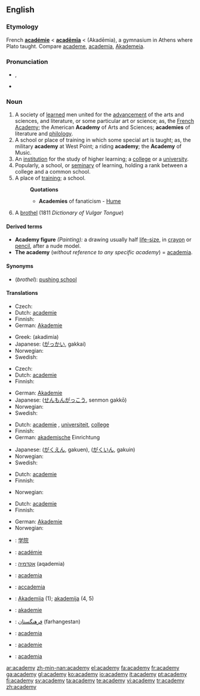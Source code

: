 ==English==

{{wikipedia}}

===Etymology===
French '''[[académie]]''' < {{L.}} '''[[academia|acadēmīa]]''' < {{AGr.}} '''{{polytonic|[[Ἀκαδήμια]]}}''' (Akadēmia), a gymnasium in Athens where Plato taught. Compare [[academe]], [[academia]], [[Akademeia]].

===Pronunciation===
*{{IPA|/əˈkædəmi/}}, {{SAMPA|/@"k{d@mi/}}
*{{audio|en-us-academy.ogg|Audio (US)}}

===Noun===
{{en-noun|academ|ies}}

# A society of [[learned]] men united for the [[advancement]] of the arts and sciences, and literature, or some particular art or science; as, the [[French Academy]]; the American '''Academy''' of Arts and Sciences; '''academies''' of literature and [[philology]].
# A school or place of training in which some special art is taught; as, the military '''academy''' at West Point; a riding '''academy'''; the '''Academy''' of Music.
# An [[institution]] for the study of higher learning; a [[college]] or a [[university]].
# Popularly, a school, or [[seminary]] of learning, holding a rank between a college and a common school.
# A place of [[training]]; a school.
#:'''Quotations'''
#:*'''Academies''' of fanaticism - [[Hume]]
# {{1811}} A [[brothel]] (1811 ''Dictionary of Vulgar Tongue'') <!-- Does this deserve to be mentioned at all or is it just a curiosity? -->

====Derived terms====
*'''Academy figure''' ''(Painting):'' a drawing usually half [[life-size]], in [[crayon]] or [[pencil]], after a nude model.
*'''The academy''' (''without reference to any specific academy'') = [[academia]].

====Synonyms====
* (''brothel''): [[pushing school]]

====Translations====
{{trans-top|learned society}}
* Czech: {{t-|cs|akademie|f}}
* Dutch: [[academie]] {{f}}
* Finnish: {{t-|fi|akatemia}}
* German: [[Akademie]] {{f}}
{{trans-mid}}
* Greek: {{t|el|ακαδημία|f|sc=Grek}} (akadimía)
* Japanese: {{JAchar|[[学会]]}} ([[がっかい]], gakkai)
* Norwegian: {{t+|no|akademi|n}}
* Swedish: {{t-|sv|akademi|c}}
{{trans-bottom}}

{{trans-top|specialized school}}
* Czech: {{t-|cs|akademie|f}}
* Dutch: [[academie]] {{f}}
* Finnish: {{t-|fi|akatemia}}
{{trans-mid}}
* German: [[Akademie]] {{f}}
* Japanese: {{JAchar|[[専門学校]]}} ([[せんもんがっこう]], senmon gakkō)
* Norwegian: {{t+|no|akademi|n}}
* Swedish: {{t-|sv|akademi|c}}
{{trans-bottom}}

{{trans-top|college or university}}
* Dutch: [[academie]] {{f}}, [[universiteit]], [[college]]
* Finnish: {{t+|fi|yliopisto}}
* German: [[akademisch]]e Einrichtung
{{trans-mid}}
* Japanese: {{JAchar|[[学園]]}} ([[がくえん]], gakuen), {{JAchar|[[学院]]}} ([[がくいん]], gakuin)
* Norwegian: {{t+|no|akademi|n}}
* Swedish: {{t-|sv|akademi|c}}
{{trans-bottom}}

{{trans-top|seminary}}
* Dutch: [[academie]] {{f}}
* Finnish: {{t-|fi|seminaari}}
{{trans-mid}}
* Norwegian: {{t+|no|akademi|n}}
{{trans-bottom}}

{{trans-top|place of training, school}}
* Dutch: [[academie]] {{f}}
* Finnish: {{t-|fi|akatemia}}
{{trans-mid}}
* German: [[Akademie]] {{f}}
* Norwegian: {{t+|no|akademi|n}}
{{trans-bottom}}

{{checktrans}}
{{trans-top|translations to be checked}}
*{{ttbc|Chinese}}: [[学院]]
*{{ttbc|French}}: [[académie]]
*{{ttbc|Hebrew}}: [[אקדמיה]] (aqademia) {{f}}
*{{ttbc|Interlingua}}: [[academia]]
*{{ttbc|Italian}}: [[accademia]] {{f}}
{{trans-mid}}
*{{ttbc|Lithuanian}}: [[Akademija]] {{f}} (1); [[akademija]] {{f}} (4, 5)
*{{ttbc|Novial}}: [[akademie]]
*{{ttbc|Persian}}: [[فرهنگستان]] (farhangestan)
*{{ttbc|Portuguese}}: [[academia]] {{f}}
*{{ttbc|Romanian}}: [[academie]]
*{{ttbc|Spanish}}: [[academia]]
{{trans-bottom}}

[[ar:academy]]
[[zh-min-nan:academy]]
[[el:academy]]
[[fa:academy]]
[[fr:academy]]
[[ga:academy]]
[[gl:academy]]
[[ko:academy]]
[[io:academy]]
[[it:academy]]
[[pt:academy]]
[[fi:academy]]
[[sv:academy]]
[[ta:academy]]
[[te:academy]]
[[vi:academy]]
[[tr:academy]]
[[zh:academy]]